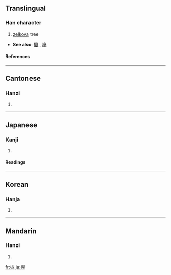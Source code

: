{{see|規}}

==Translingual==
===Han character===
{{Han char|rn=75|rad=木|as=11|sn=15|four=4691<sub>0</sub>|canj=木手人山 (DQOU)}}
# [[zelkova]] tree


* '''See also''': [[欟]]<!-- looks like a traditional version? -->, [[欅]]
====References====
{{Han ref|kx=0548.110|dkj=15390|dj=0935.280|hdz=21272.060|uh=69FB|ud=27131|bh=E5E2|bd=58850}}

----
==Cantonese==
===Hanzi===
{{yue-hanzi|jyut=|y=kwai1}}
# {{defn|Cantonese}}

----
==Japanese==
===Kanji===
{{ja-kanji|grade=|rs=木11}}
# {{defn|Japanese}} 
====Readings====
{{ja-readings|on=[[き]] (ki)|kun=[[つき]] (tsuki)}}

----
==Korean==
===Hanja===
{{ko-hanja|hangeul=[[규]]|eumhun=|rv=gyu|mr=kyu|y=kyu}}
# {{defn|Korean}}

----
==Mandarin==
===Hanzi===
{{cmn-hanzi|pin=[[guī]] ([[gui1]])|wg=kuei<sup>1</sup>}}
# {{defn|Mandarin}}

[[fr:槻]]
[[ja:槻]]